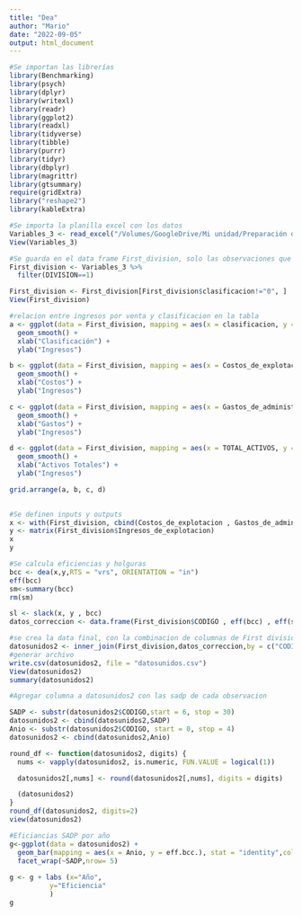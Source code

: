 ```yaml
---
title: "Dea"
author: "Mario"
date: "2022-09-05"
output: html_document
---
```


```r
#Se importan las librerías
library(Benchmarking) 
library(psych)
library(dplyr)
library(writexl)
library(readr)
library(ggplot2)
library(readxl)
library(tidyverse)
library(tibble)
library(purrr)
library(tidyr)
library(dbplyr)
library(magrittr)
library(gtsummary)
require(gridExtra)
library("reshape2")
library(kableExtra)
```

```r
#Se importa la planilla excel con los datos
Variables_3 <- read_excel("/Volumes/GoogleDrive/Mi unidad/Preparación de Tesis/R/Variables 3.xlsx")
View(Variables_3)

#Se guarda en el data frame First_division, solo las observaciones que pertenezcan a primera division, ya que esas son las que conformaran el analisis
First_division <- Variables_3 %>% 
  filter(DIVISION==1)

First_division <- First_division[First_division$clasificacion!="0", ]
View(First_division)
```

```r
#relacion entre ingresos por venta y clasificacion en la tabla
a <- ggplot(data = First_division, mapping = aes(x = clasificacion, y = Ingresos_de_explotacion))+ geom_point() +
  geom_smooth() +
  xlab("Clasificación") +
  ylab("Ingresos")

b <- ggplot(data = First_division, mapping = aes(x = Costos_de_explotacion, y = Ingresos_de_explotacion))+ geom_point() +
  geom_smooth() +
  xlab("Costos") +
  ylab("Ingresos")

c <- ggplot(data = First_division, mapping = aes(x = Gastos_de_administracion, y = Ingresos_de_explotacion))+ geom_point() +
  geom_smooth() +
  xlab("Gastos") +
  ylab("Ingresos")

d <- ggplot(data = First_division, mapping = aes(x = TOTAL_ACTIVOS, y = Ingresos_de_explotacion))+ geom_point() +
  geom_smooth() +
  xlab("Activos Totales") +
  ylab("Ingresos")

grid.arrange(a, b, c, d)
           
```

```r
#Se definen inputs y outputs
x <- with(First_division, cbind(Costos_de_explotacion , Gastos_de_administracion , TOTAL_ACTIVOS, clasificacion))
y <- matrix(First_division$Ingresos_de_explotacion)
x
y
```

```r
#Se calcula eficiencias y holguras
bcc <- dea(x,y,RTS = "vrs", ORIENTATION = "in")
eff(bcc)
sm<-summary(bcc)
rm(sm)
```

```r
sl <- slack(x, y , bcc)
datos_correccion <- data.frame(First_division$CODIGO , eff(bcc) , eff(sl), sl$slack , sl$sx , sl$sy , lambda(sl))

```

```r
#se crea la data final, con la combinacion de columnas de First division y datos relevantes
datosunidos2 <- inner_join(First_division,datos_correccion,by = c("CODIGO" = "First_division.CODIGO"))
#generar archivo
write.csv(datosunidos2, file = "datosunidos.csv")
View(datosunidos2)
summary(datosunidos2)

```

```r
#Agregar columna a datosunidos2 con las sadp de cada observacion

SADP <- substr(datosunidos2$CODIGO,start = 6, stop = 30)
datosunidos2 <- cbind(datosunidos2,SADP)
Anio <- substr(datosunidos2$CODIGO, start = 0, stop = 4)
datosunidos2 <- cbind(datosunidos2,Anio)

```

```r
round_df <- function(datosunidos2, digits) {
  nums <- vapply(datosunidos2, is.numeric, FUN.VALUE = logical(1))

  datosunidos2[,nums] <- round(datosunidos2[,nums], digits = digits)

  (datosunidos2)
}
round_df(datosunidos2, digits=2)
view(datosunidos2)
```


```r
#Eficiancias SADP por año
g<-ggplot(data = datosunidos2) +
  geom_bar(mapping = aes(x = Anio, y = eff.bcc.), stat = "identity",color="#26456E", fill="#26456E")+
  facet_wrap(~SADP,nrow= 5)
  
g <- g + labs (x="Año", 
          y="Eficiencia"
          )
g

```




